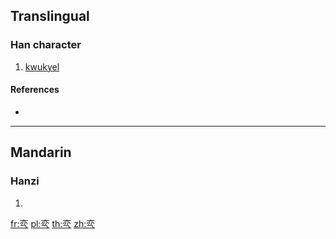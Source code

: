 ==Translingual==

===Han character===
{{Han char|rn=8|rad=亠|as=05|sn=7|four=|canj=YCMO|ids=⿱亦乁}}

# [[kwukyel]]

====References====
* {{Han ref|kx=0088.161|dj=0187.091|hdz=10284.031|uh=4EAA|ud=20138}}

----

==Mandarin==

===Hanzi===
{{cmn-hanzi|pin=[[ye]]|wg=yeh}}

# {{defn|lang=cmn|sort=亠05}}

[[fr:亪]]
[[pl:亪]]
[[th:亪]]
[[zh:亪]]